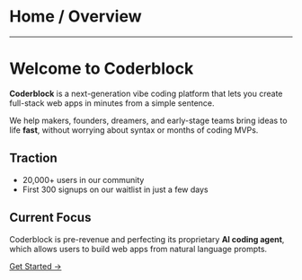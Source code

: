 # Home / Overview

---

# Welcome to Coderblock

**Coderblock** is a next-generation vibe coding platform that lets you create full-stack web apps in minutes from a simple sentence.  

We help makers, founders, dreamers, and early-stage teams bring ideas to life **fast**, without worrying about syntax or months of coding MVPs.

## Traction
- 20,000+ users in our community  
- First 300 signups on our waitlist in just a few days  

## Current Focus
Coderblock is pre-revenue and perfecting its proprietary **AI coding agent**, which allows users to build web apps from natural language prompts.

[Get Started →](/quickstart)